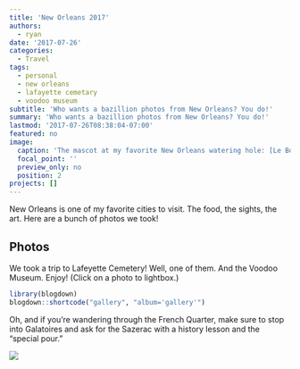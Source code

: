 ```yaml
---
title: 'New Orleans 2017'
authors:
  - ryan
date: '2017-07-26'
categories:
  - Travel
tags:
  - personal
  - new orleans
  - lafayette cemetary
  - voodoo museum
subtitle: 'Who wants a bazillion photos from New Orleans? You do!'
summary: 'Who wants a bazillion photos from New Orleans? You do!'
lastmod: '2017-07-26T08:38:04-07:00'
featured: no
image: 
  caption: 'The mascot at my favorite New Orleans watering hole: [Le Bon Temps Roule](https://lbtrnola.com/).'
  focal_point: ''
  preview_only: no
  position: 2
projects: []
---
```

New Orleans is one of my favorite cities to visit. The food, the sights, the art. Here are a bunch of photos we took!

## Photos

We took a trip to Lafeyette Cemetery! Well, one of them. And the Voodoo Museum. Enjoy! (Click on a photo to lightbox.)

```r
library(blogdown)
blogdown::shortcode("gallery", "album='gallery'")
```

Oh, and if you're wandering through the French Quarter, make sure to stop into Galatoires and ask for the Sazerac with a history lesson and the "special pour."

![](special-pour.jpg)
